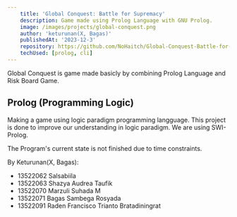```yaml
---
    title: 'Global Conquest: Battle for Supremacy'
    description: Game made using Prolog Language with GNU Prolog.
    image: /images/projects/global-conquest.png
    author: 'keturunan(X, Bagas)'
    publishedAt: '2023-12-3'
    repository: https://github.com/NoHaitch/Global-Conquest-Battle-for-Supremacy
    techUsed: [prolog, cli]
---
```


Global Conquest is game made basicly by combining Prolog Language and Risk Board Game. 

## Prolog (Programming Logic)

Making a game using logic paradigm programming langguage. This project is done to improve our understanding in logic paradigm. We are using SWI-Prolog.

The Program's current state is not finished due to time constraints.

By Keturunan(X, Bagas):
- 13522062 Salsabiila
- 13522063 Shazya Audrea Taufik
- 13522070 Marzuli Suhada M
- 13522071 Bagas Sambega Rosyada
- 13522091 Raden Francisco Trianto Bratadiningrat